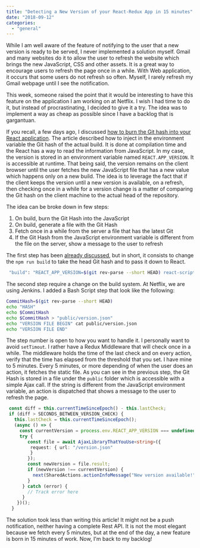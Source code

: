 ```yaml
---
title: "Detecting a New Version of your React-Redux App in 15 minutes"
date: "2018-09-12"
categories: 
  - "general"
---
```


While I am well aware of the feature of notifying to the user that a new version is ready to be served, I never implemented a solution myself. Gmail and many websites do it to allow the user to refresh the website which brings the new JavaScript, CSS and other assets. It is a great way to encourage users to refresh the page once in a while. With Web application, it occurs that some users do not refresh so often. Myself, I rarely refresh my Gmail webpage until I see the notification.

This week, someone raised the point that it would be interesting to have this feature on the application I am working on at Netflix. I wish I had time to do it, but instead of procrastinating, I decided to give it a try. The idea was to implement a way as cheap as possible since I have a backlog that is gargantuan. 

If you recall, a few days ago, I discussed [how to burn the Git hash into your React application](burning-the-last-git-commit-into-your-telemetry-log). The article described how to inject in the environment variable the Git hash of the actual build. It is done at compilation time and the React has a way to read the information from JavaScript. In my case, the version is stored in an environment variable named `REACT.APP_VERSION`. It is accessible at runtime. That being said, the version remains on the client browser until the user fetches the new JavaScript file that has a new value which happens only on a new build. The idea is to leverage the fact that if the client keeps the version until a new version is available, on a refresh, then checking once in a while for a version change is a matter of comparing the Git hash on the client machine to the actual head of the repository.

The idea can be broke down in few steps:

1. On build, burn the Git Hash into the JavaScript
2. On build, generate a file with the Git Hash
3. Fetch once in a while from the server a file that has the latest Git
4. If the Git Hash from the JavaScript environment variable is different from the file on the server, show a message to the user to refresh

The first step has been [already discussed](burning-the-last-git-commit-into-your-telemetry-log), but in short, it consists to change the `npm run build` to take the head Git hash and to pass it down to React.

```sh 
 "build": "REACT_APP_VERSION=$(git rev-parse --short HEAD) react-scripts-ts build"
``` 

The second step require a change on the build system. At Netflix, we are using Jenkins. I added a Bash Script step that look like the following:

```sh
CommitHash=$(git rev-parse --short HEAD) 
echo "HASH" 
echo $CommitHash 
echo $CommitHash > "public/version.json" 
echo "VERSION FILE BEGIN" cat public/version.json 
echo "VERSION FILE END" 
``` 

The step number is open to how you want to handle it. I personally want to avoid `setTimout`. I rather have a Redux Middleware that will check once in a while. The middleware holds the time of the last check and on every action, verify that the time has elapsed from the threshold that you set. I have mine to 5 minutes. Every 5 minutes, or more depending of when the user does an action, it fetches the static file. As you can see in the previous step, the Git Hash is stored in a file under the `public` folder which is accessible with a simple Ajax call. If the string is different from the JavaScript environment variable, an action is dispatched that shows a message to the user to refresh the page.

```typescript
 const diff = this.currentTimeSinceEpoch() - this.lastCheck; 
 if (diff > SECONDS_BETWEEN_VERSION_CHECK) { 
   this.lastCheck = this.currentTimeSinceEpoch(); 
   (async () => { 
     const currentVersion = process.env.REACT_APP_VERSION === undefined ? "dev" : process.env.REACT_APP_VERSION; 
     try { 
        const file = await AjaxLibraryThatYouUse<string>({ 
         request: { url: "/version.json" 
         } 
        }); 
        const newVersion = file.result; 
        if (newVersion !== currentVersion) { 
          next(SharedActions.actionInfoMessage("New version available!")); 
        } 
      } catch (error) { 
        // Track error here 
      } 
    })(); 
  } 
``` 

The solution took less than writing this article! It might not be a push notification, neither having a complete Rest API. It is not the most elegant because we fetch every 5 minutes, but at the end of the day, a new feature is born in 15 minutes of work. Now, I'm back to my backlog!

